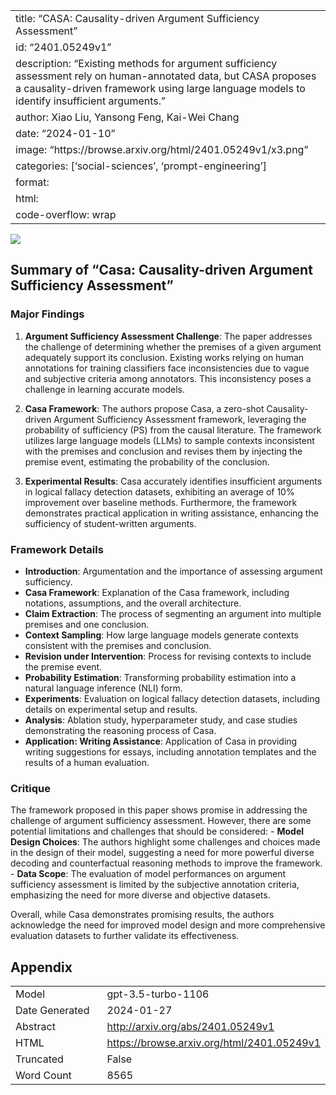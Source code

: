 
---
title: "CASA: Causality-driven Argument Sufficiency Assessment"
id: "2401.05249v1"
description: "Existing methods for argument sufficiency assessment rely on human-annotated data, but CASA proposes a causality-driven framework using large language models to identify insufficient arguments."
author: Xiao Liu, Yansong Feng, Kai-Wei Chang
date: "2024-01-10"
image: "https://browse.arxiv.org/html/2401.05249v1/x3.png"
categories: ['social-sciences', 'prompt-engineering']
format:
  html:
    code-overflow: wrap
---

![](https://browse.arxiv.org/html/2401.05249v1/x3.png)

## Summary of "Casa: Causality-driven Argument Sufficiency Assessment"

### Major Findings
1. **Argument Sufficiency Assessment Challenge**: The paper addresses the challenge of determining whether the premises of a given argument adequately support its conclusion. Existing works relying on human annotations for training classifiers face inconsistencies due to vague and subjective criteria among annotators. This inconsistency poses a challenge in learning accurate models.
  
2. **Casa Framework**: The authors propose Casa, a zero-shot Causality-driven Argument Sufficiency Assessment framework, leveraging the probability of sufficiency (PS) from the causal literature. The framework utilizes large language models (LLMs) to sample contexts inconsistent with the premises and conclusion and revises them by injecting the premise event, estimating the probability of the conclusion.

3. **Experimental Results**: Casa accurately identifies insufficient arguments in logical fallacy detection datasets, exhibiting an average of 10% improvement over baseline methods. Furthermore, the framework demonstrates practical application in writing assistance, enhancing the sufficiency of student-written arguments.

### Framework Details
- **Introduction**: Argumentation and the importance of assessing argument sufficiency.
- **Casa Framework**: Explanation of the Casa framework, including notations, assumptions, and the overall architecture.
- **Claim Extraction**: The process of segmenting an argument into multiple premises and one conclusion.
- **Context Sampling**: How large language models generate contexts consistent with the premises and conclusion.
- **Revision under Intervention**: Process for revising contexts to include the premise event.
- **Probability Estimation**: Transforming probability estimation into a natural language inference (NLI) form.
- **Experiments**: Evaluation on logical fallacy detection datasets, including details on experimental setup and results.
- **Analysis**: Ablation study, hyperparameter study, and case studies demonstrating the reasoning process of Casa.
- **Application: Writing Assistance**: Application of Casa in providing writing suggestions for essays, including annotation templates and the results of a human evaluation.

### Critique
The framework proposed in this paper shows promise in addressing the challenge of argument sufficiency assessment. However, there are some potential limitations and challenges that should be considered:
- **Model Design Choices**: The authors highlight some challenges and choices made in the design of their model, suggesting a need for more powerful diverse decoding and counterfactual reasoning methods to improve the framework.
- **Data Scope**: The evaluation of model performances on argument sufficiency assessment is limited by the subjective annotation criteria, emphasizing the need for more diverse and objective datasets.

Overall, while Casa demonstrates promising results, the authors acknowledge the need for improved model design and more comprehensive evaluation datasets to further validate its effectiveness.

## Appendix

|          |          |
|----------|----------|
| Model     | gpt-3.5-turbo-1106       |
| Date Generated     | 2024-01-27       |
| Abstract | [http://arxiv.org/abs/2401.05249v1](http://arxiv.org/abs/2401.05249v1)        |
| HTML     | [https://browse.arxiv.org/html/2401.05249v1](https://browse.arxiv.org/html/2401.05249v1)       |
| Truncated       | False       |
| Word Count       | 8565       |